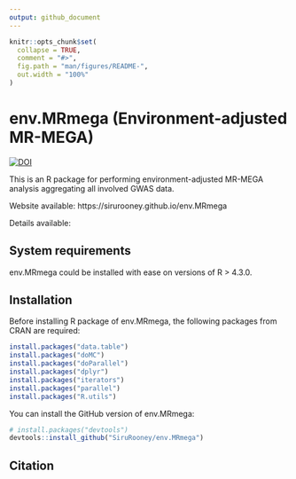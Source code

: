 ```yaml
---
output: github_document
---
```


<!-- README.md is generated from README.Rmd. Please edit that file -->

```r
knitr::opts_chunk$set(
  collapse = TRUE,
  comment = "#>",
  fig.path = "man/figures/README-",
  out.width = "100%"
)
```

# env.MRmega (Environment-adjusted MR-MEGA)

<!-- badges: start -->
[![DOI](https://zenodo.org/badge/DOI/10.5281/zenodo.11047160.svg)](https://doi.org/10.5281/zenodo.11047160)
<!-- badges: end -->

This is an R package for performing environment-adjusted MR-MEGA analysis aggregating all involved GWAS data. 

Website available: https://sirurooney.github.io/env.MRmega

Details available:


## System requirements
env.MRmega could be installed with ease on versions of R > 4.3.0.


## Installation

Before installing R package of env.MRmega, the following packages from CRAN are required:

```r
install.packages("data.table")
install.packages("doMC")
install.packages("doParallel")
install.packages("dplyr")
install.packages("iterators")
install.packages("parallel")
install.packages("R.utils")
```

You can install the GitHub version of env.MRmega:

``` r
# install.packages("devtools")
devtools::install_github("SiruRooney/env.MRmega")
```

## Citation

